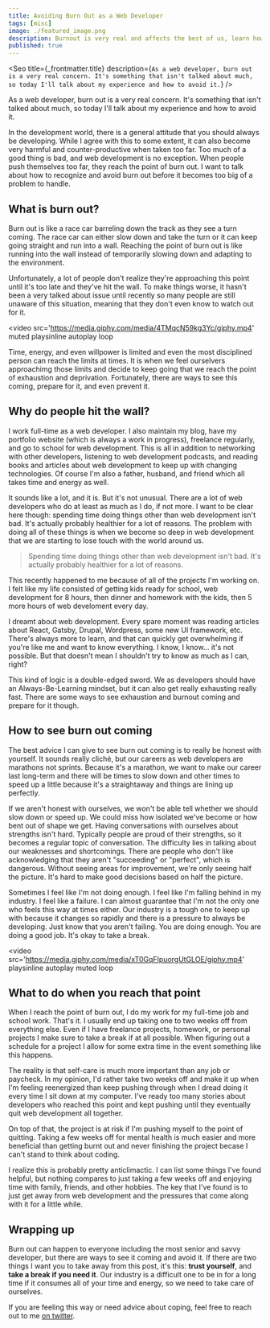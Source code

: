 ```yaml
---
title: Avoiding Burn Out as a Web Developer
tags: [misc]
image: ./featured_image.png
description: Burnout is very real and affects the best of us, learn how to recognize and avoid it
published: true
---
```


<Seo
  title={_frontmatter.title}
  description={`As a web developer, burn out is a very real concern. It's something that isn't talked about much, so today I'll talk about my experience and how to avoid it.`}
/>

As a web developer, burn out is a very real concern. It's something that isn't talked about much, so today I'll talk about my experience and how to avoid it.

In the development world, there is a general attitude that you should always be developing. While I agree with this to some extent, it can also become very harmful and counter-productive when taken too far. Too much of a good thing is bad, and web development is no exception. When people push themselves too far, they reach the point of burn out. I want to talk about how to recognize and avoid burn out before it becomes too big of a problem to handle.

## What is burn out?

Burn out is like a race car barreling down the track as they see a turn coming. The race car can either slow down and take the turn or it can keep going straight and run into a wall. Reaching the point of burn out is like running into the wall instead of temporarily slowing down and adapting to the environment.

Unfortunately, a lot of people don't realize they're approaching this point until it's too late and they've hit the wall. To make things worse, it hasn't been a very talked about issue until recently so many people are still unaware of this situation, meaning that they don't even know to watch out for it.

<video
  src='https://media.giphy.com/media/4TMqcN59kg3Yc/giphy.mp4'
  muted
  playsinline
  autoplay
  loop
></video>

Time, energy, and even willpower is limited and even the most disciplined person can reach the limits at times. It is when we feel ourselvers approachimg those limits and decide to keep going that we reach the point of exhaustion and deprivation. Fortunately, there are ways to see this coming, prepare for it, and even prevent it.

## Why do people hit the wall?

I work full-time as a web developer. I also maintain my blog, have my portfolio website (which is always a work in progress), freelance regularly, and go to school for web development. This is all in addition to networking with other developers, listening to web development podcasts, and reading books and articles about web development to keep up with changing technologies. Of course I'm also a father, husband, and friend which all takes time and energy as well.

It sounds like a lot, and it is. But it's not unusual. There are a lot of web developers who do at least as much as I do, if not more. I want to be clear here though: spending time doing things other than web development isn't bad. It's actually probably healthier for a lot of reasons. The problem with doing all of these things is when we become so deep in web development that we are starting to lose touch with the world around us.

> Spending time doing things other than web development isn't bad. It's actually probably healthier for a lot of reasons.

This recently happened to me because of all of the projects I'm working on. I felt like my life consisted of getting kids ready for school, web development for 8 hours, then dinner and homework with the kids, then 5 more hours of web develoment every day.

I dreamt about web development. Every spare moment was reading articles about React, Gatsby, Drupal, Wordpress, some new UI framework, etc. There's always more to learn, and that can quickly get overwhelming if you're like me and want to know everything. I know, I know... it's not possible. But that doesn't mean I shouldn't try to know as much as I can, right?

This kind of logic is a double-edged sword. We as developers should have an Always-Be-Learning mindset, but it can also get really exhausting really fast. There are some ways to see exhaustion and burnout coming and prepare for it though.

## How to see burn out coming

The best advice I can give to see burn out coming is to really be honest with yourself. It sounds really cliché, but our careers as web developers are marathons not sprints. Because it's a marathon, we want to make our career last long-term and there will be times to slow down and other times to speed up a little because it's a straightaway and things are lining up perfectly.

If we aren't honest with ourselves, we won't be able tell whether we should slow down or speed up. We could miss how isolated we've become or how bent out of shape we get. Having conversations with ourselves about strengths isn't hard. Typically people are proud of their strengths, so it becomes a regular topic of conversation. The difficulty lies in talking about our weaknesses and shortcomings. There are people who don't like acknowledging that they aren't "succeeding" or "perfect", which is dangerous. Without seeing areas for improvement, we're only seeing half the picture. It's hard to make good decisions based on half the picture.

Sometimes I feel like I'm not doing enough. I feel like I'm falling behind in my industry. I feel like a failure. I can almost guarantee that I'm not the only one who feels this way at times either. Our industry is a tough one to keep up with because it changes so rapidly and there is a pressure to always be developing. Just know that you aren't failing. You are doing enough. You are doing a good job. It's okay to take a break.

<video
  src='https://media.giphy.com/media/xT0GqFIpuorgUtGLOE/giphy.mp4'
  playsinline
  autoplay
  muted
  loop
></video>

## What to do when you reach that point

When I reach the point of burn out, I do my work for my full-time job and school work. That's it. I usually end up taking one to two weeks off from everything else. Even if I have freelance projects, homework, or personal projects I make sure to take a break if at all possible. When figuring out a schedule for a project I allow for some extra time in the event something like this happens.

The reality is that self-care is much more important than any job or paycheck. In my opinion, I'd rather take two weeks off and make it up when I'm feeling reenergized than keep pushing through when I dread doing it every time I sit down at my computer. I've ready too many stories about developers who reached this point and kept pushing until they eventually quit web development all together.

On top of that, the project is at risk if I'm pushing myself to the point of quitting. Taking a few weeks off for mental health is much easier and more beneficial than getting burnt out and never finishing the project becase I can't stand to think about coding.

I realize this is probably pretty anticlimactic. I can list some things I've found helpful, but nothing compares to just taking a few weeks off and enjoying time with family, friends, and other hobbies. The key that I've found is to just get away from web development and the pressures that come along with it for a little while.

## Wrapping up

Burn out can happen to everyone including the most senior and savvy developer, but there are ways to see it coming and avoid it. If there are two things I want you to take away from this post, it's this: **trust yourself**, and **take a break if you need it**. Our industry is a difficult one to be in for a long time if it consumes all of your time and energy, so we need to take care of ourselves.

If you are feeling this way or need advice about coping, feel free to reach out to me [on twitter](https://www.twitter.com/iam_timsmith).
